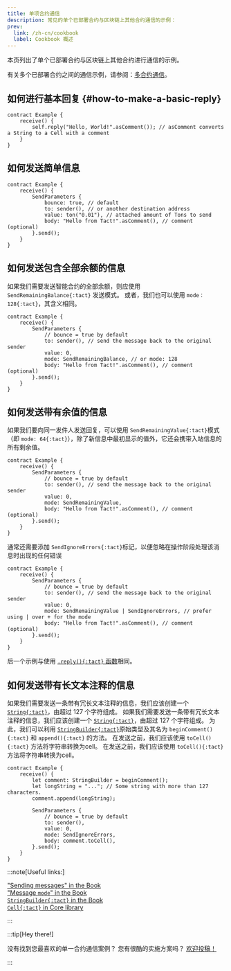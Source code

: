 ```yaml
---
title: 单项合约通信
description: 常见的单个已部署合约与区块链上其他合约通信的示例：
prev:
  link: /zh-cn/cookbook
  label: Cookbook 概述
---
```


本页列出了单个已部署合约与区块链上其他合约进行通信的示例。

有关多个已部署合约之间的通信示例，请参阅：[多合约通信](/zh-cn/cookbook/multi-communication)。

## 如何进行基本回复 {#how-to-make-a-basic-reply}

```tact
contract Example {
    receive() {
        self.reply("Hello, World!".asComment()); // asComment converts a String to a Cell with a comment
    }
}
```

## 如何发送简单信息

```tact
contract Example {
    receive() {
        SendParameters {
            bounce: true, // default
            to: sender(), // or another destination address
            value: ton("0.01"), // attached amount of Tons to send
            body: "Hello from Tact!".asComment(), // comment (optional)
        }.send();
    }
}
```

## 如何发送包含全部余额的信息

如果我们需要发送智能合约的全部余额，则应使用 `SendRemainingBalance{:tact}` 发送模式。  或者，我们也可以使用 `mode：128{:tact}`，其含义相同。

```tact
contract Example {
    receive() {
        SendParameters {
            // bounce = true by default
            to: sender(), // send the message back to the original sender
            value: 0,
            mode: SendRemainingBalance, // or mode: 128
            body: "Hello from Tact!".asComment(), // comment (optional)
        }.send();
    }
}
```

## 如何发送带有余值的信息

如果我们要向同一发件人发送回复，可以使用 `SendRemainingValue{:tact}`模式（即 `mode: 64{:tact}`），除了新信息中最初显示的值外，它还会携带入站信息的所有剩余值。

```tact
contract Example {
    receive() {
        SendParameters {
            // bounce = true by default
            to: sender(), // send the message back to the original sender
            value: 0,
            mode: SendRemainingValue,
            body: "Hello from Tact!".asComment(), // comment (optional)
        }.send();
    }
}
```

通常还需要添加 `SendIgnoreErrors{:tact}`标记，以便忽略在操作阶段处理该消息时出现的任何错误

```tact
contract Example {
    receive() {
        SendParameters {
            // bounce = true by default
            to: sender(), // send the message back to the original sender
            value: 0,
            mode: SendRemainingValue | SendIgnoreErrors, // prefer using | over + for the mode
            body: "Hello from Tact!".asComment(), // comment (optional)
        }.send();
    }
}
```

后一个示例与使用 [`.reply(){:tact}` 函数](#how-to-make-a-basic-reply)相同。

## 如何发送带有长文本注释的信息

如果我们需要发送一条带有冗长文本注释的信息，我们应该创建一个 [`String{:tact}`](/zh-cn/book/types#primitive-types)，由超过 $127$ 个字符组成。 如果我们需要发送一条带有冗长文本注释的信息，我们应该创建一个 [`String{:tact}`](/zh-cn/book/types#primitive-types)，由超过 $127$ 个字符组成。 为此，我们可以利用 [`StringBuilder{:tact}`](/zh-cn/book/types#primitive-types)原始类型及其名为 `beginComment(){:tact}` 和 `append(){:tact}` 的方法。 在发送之前，我们应该使用 `toCell(){:tact}` 方法将字符串转换为cell。 在发送之前，我们应该使用 `toCell(){:tact}` 方法将字符串转换为cell。

```tact
contract Example {
    receive() {
        let comment: StringBuilder = beginComment();
        let longString = "..."; // Some string with more than 127 characters.
        comment.append(longString);

        SendParameters {
            // bounce = true by default
            to: sender(),
            value: 0,
            mode: SendIgnoreErrors,
            body: comment.toCell(),
        }.send();
    }
}
```

:::note[Useful links:]

  ["Sending messages" in the Book](/zh-cn/book/send#send-message)\
  ["Message `mode`" in the Book](/zh-cn/book/message-mode)\
  [`StringBuilder{:tact}` in the Book](/zh-cn/book/types#primitive-types)\
  [`Cell{:tact}` in Core library](/zh-cn/ref/core-cells)

:::

:::tip[Hey there!]

  没有找到您最喜欢的单一合约通信案例？  您有很酷的实施方案吗？ [欢迎投稿！](https://github.com/tact-lang/tact/issues)

:::
